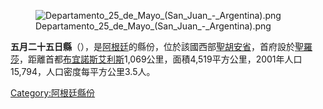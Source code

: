 [[Image:Departamento_25_de_Mayo_(San_Juan_-_Argentina).png|right]]

{{Coord|31|49|S|68|12|W|type:landmark_source:USNO/HMNAO|display=title}}

'''五月二十五日縣'''（{{lang-es|Departamento Veinticinco de Mayo}}），是[[阿根廷|阿根廷]]的縣份，位於該國西部[[聖胡安省_(阿根廷)|聖胡安省]]，首府設於[[聖羅莎_(聖胡安省)|聖羅莎]]，距離首都[[布宜諾斯艾利斯|布宜諾斯艾利斯]]1,069公里，面積4,519平方公里，2001年人口15,794，人口密度每平方公里3.5人。

{{Argentina-geo-stub}}
[[Category:阿根廷縣份|Category:阿根廷縣份]]